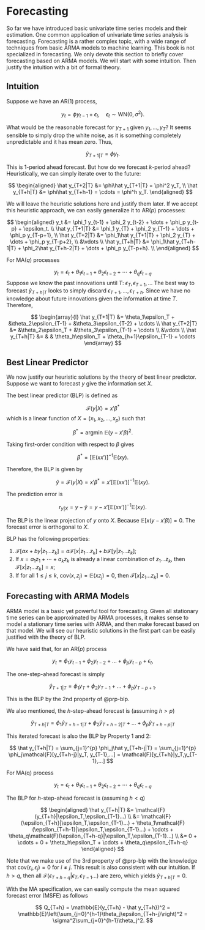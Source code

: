 # Forecasting

So far we have introduced basic univariate time series models and their estimation. 
One common application of univariate time series analysis is forecasting. 
Forecasting is a rather complex topic, with a wide range of techniques from 
basic ARMA models to machine learning. This book is not specialized in 
forecasting. We only devote this section to briefly cover forecasting based on 
ARMA models. We will start with some intuition. Then justify the intuition 
with a bit of formal theory. 

## Intuition

Suppose we have an AR(1) process,

$$
y_t = \phi y_{t-1} + \epsilon_t, \quad\epsilon_t\sim\text{WN}(0,\sigma^2).
$$

What would be the reasonable forecast for $y_{T+1}$ given $y_1,...,y_T$? 
It seems sensible to simply drop the white noise, as it is something completely
unpredictable and it has mean zero. Thus,

$$
\hat y_{T+1|T} = \phi y_t.
$$

This is 1-period ahead forecast. But how do we forecast $k$-period ahead?
Heuristically, we can simply iterate over to the future:

$$
\begin{aligned}
\hat y_{T+2|T} &= \phi\hat y_{T+1|T} = \phi^2 y_T, \\
\hat y_{T+h|T} &= \phi\hat y_{T+h-1} = \cdots = \phi^h y_T.
\end{aligned}
$$

We will leave the heuristic solutions here and justify them later. If we accept
this heuristic approach, we can easily generalize it to AR($p$) processes:

$$
\begin{aligned}
y_t &= \phi_1 y_{t-1} + \phi_2 y_{t-2} + \dots + \phi_p y_{t-p} + \epsilon_t. \\
\hat y_{T+1|T} &= \phi_1 y_{T} + \phi_2 y_{T-1} + \dots + \phi_p y_{T-p+1}, \\
\hat y_{T+2|T} &= \phi_1\hat y_{T+1|T} + \phi_2 y_{T} + \dots + \phi_p y_{T-p+2}, \\
&\vdots \\
\hat y_{T+h|T} &= \phi_1\hat y_{T+h-1|T} + \phi_2\hat y_{T+h-2|T} + \dots + \phi_p y_{T-p+h}. \\
\end{aligned}
$$

For MA($q$) processes

$$
y_t = \epsilon_t + \theta_1\epsilon_{t-1} + \theta_2\epsilon_{t-2} + \cdots + \theta_q\epsilon_{t-q}  
$$
Suppose we know the past innovations until $T$: $\epsilon_{T}, \epsilon_{T-1}, ...$
The best way to forecast $\hat y_{T+h|T}$ looks to simply discard 
$\epsilon_{T+1},...,\epsilon_{T+h}$. Since we have no knowledge about future 
innovations given the information at time $T$. Therefore,

$$
\begin{array}{l}
\hat y_{T+1|T} &= \theta_1\epsilon_T + &\theta_2\epsilon_{T-1} + &\theta_3\epsilon_{T-2} + \cdots \\
\hat y_{T+2|T} &=  &\theta_2\epsilon_T + &\theta_3\epsilon_{T-1} + \cdots \\
&\vdots \\
\hat y_{T+h|T} &=  & & \theta_h\epsilon_T + \theta_{h+1}\epsilon_{T-1} + \cdots
\end{array}
$$

## Best Linear Predictor

We now justify our heuristic solutions by the theory of best linear predictor.
Suppose we want to forecast $y$ give the information set $X$. 

::: {#def-blp}
The best linear predictor (BLP) is defined as

$$
\mathcal{F}(y|X)=x'\beta^* 
$$
which is a linear function of $X=(x_1,x_2,...,x_p)$ such that 

$$
\beta^* =\text{argmin}\ \mathbb{E}(y-x'\beta)^2.
$$
:::

Taking first-order condition with respect to $\beta$ gives

$$
\beta^* = [\mathbb{E}(xx')]^{-1} \mathbb{E}(xy).
$$

Therefore, the BLP is given by 

$$
\hat y = \mathcal{F}(y|X)=x'\beta^* = x'[\mathbb{E}(xx')]^{-1} \mathbb{E}(xy).
$$

The prediction error is

$$
r_{y|X} = y - \hat y = y - x'[\mathbb{E}(xx')]^{-1} \mathbb{E}(xy).
$$

The BLP is the linear projection of $y$ onto $X$. Because $\mathbb{E}[x(y-x'\beta)]=0$.
The forecast error is orthogonal to $X$.

::: {#prp-blp}
BLP has the following properties:

1. $\mathcal{F}[ax + by| z_1...z_k] = a\mathcal{F}[x|z_1...z_k] + b\mathcal{F}[y|z_1...z_k]$;
2. If $x = a_1z_1 + \cdots + a_kz_k$ is already a linear combination of $z_1...z_k$, then $\mathcal{F}[x|z_1...z_k]=x$;
3. If for all $1\leq j\leq k$, $\text{cov}(x,z_j)=\mathbb{E}(xz_j)=0$, then $\mathcal{F}[x|z_1...z_k]=0$.
:::

## Forecasting with ARMA Models

ARMA model is a basic yet powerful tool for forecasting. Given all stationary
time series can be approximated by ARMA processes, it makes sense to model a 
stationary time series with ARMA, and then make forecast based on that model. 
We will see our heuristic solutions in the first part can be easily justified 
with the theory of BLP. 

We have said that, for an AR($p$) process

$$
y_t = \phi_1 y_{t-1} + \phi_2 y_{t-2} + \dots + \phi_p y_{t-p} + \epsilon_t,
$$

The one-step-ahead forecast is simply

$$
\hat y_{T+1|T} = \phi_1 y_{T} + \phi_2 y_{T-1} + \dots + \phi_p y_{T-p+1}.
$$

This is the BLP by the 2nd property of @prp-blp.

We also mentioned, the $h$-step-ahead forecast is (assuming $h>p$)

$$
\hat y_{T+h|T} = \phi_1\hat y_{T+h-1|T} + \phi_2\hat y_{T+h-2|T} + \dots + \phi_p\hat y_{T+h-p|T}
$$

This iterated forecast is also the BLP by Property 1 and 2:

$$
\hat y_{T+h|T} = \sum_{j=1}^{p} \phi_j\hat y_{T+h-j|T} = \sum_{j=1}^{p} \phi_j\mathcal{F}[y_{T+h-j}|y_T, y_{T-1},...] = \mathcal{F}[y_{T+h}|y_T,y_{T-1},...] 
$$

For MA(q) process

$$
y_t = \epsilon_t + \theta_1\epsilon_{t-1} + \theta_2\epsilon_{t-2} + \cdots + \theta_q\epsilon_{t-q}  
$$

The BLP for $h$-step-ahead forecast is (assuming $h<q$)

$$
\begin{aligned}
\hat y_{T+h|T} &= \mathcal{F}(y_{T+h}|\epsilon_T,\epsilon_{T-1}...) \\
&= \mathcal{F}(\epsilon_{T+h}|\epsilon_T,\epsilon_{T-1}...) + \theta_1\mathcal{F}(\epsilon_{T+h-1}|\epsilon_T,\epsilon_{T-1}...) + \cdots + \theta_q\mathcal{F}(\epsilon_{T+h-q}|\epsilon_T,\epsilon_{T-1}...) \\
&= 0 + \cdots + 0 + \theta_h\epsilon_T + \cdots + \theta_q\epsilon_{T+h-q}
\end{aligned}
$$

Note that we make use of the 3rd property of @prp-blp with the knowledge that 
$\text{cov}(\epsilon_i,\epsilon_j)=0$ for $i \neq j$. 
This result is also consistent with our intuition. If $h>q$, then all 
$\mathcal{F}(\epsilon_{T+h-q}|\epsilon_T,\epsilon_{T-1}...)$ are zero, which
yields $\hat y_{T+h|T} = 0$.

With the MA specification, we can easily compute the mean squared forecast error (MSFE) as follows

$$
Q_{T+h} = \mathbb{E}(y_{T+h} - \hat y_{T+h})^2 = \mathbb{E}\left(\sum_{j=0}^{h-1}\theta_j\epsilon_{T+h-j}\right)^2 = \sigma^2\sum_{j=0}^{h-1}\theta_j^2.
$$




